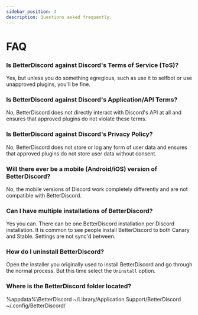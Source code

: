 ```yaml
---
sidebar_position: 4
description: Questions asked frequently.
---
```



# FAQ

### Is BetterDiscord against Discord's Terms of Service (ToS)?

Yes, but unless you do something egregious, such as use it to selfbot or use unapproved plugins, you'll be fine.

### Is BetterDiscord against Discord's Application/API Terms?

No, BetterDiscord does not directly interact with Discord's API at all and ensures that approved plugins do not violate these terms.

### Is BetterDiscord against Discord's Privacy Policy?

No, BetterDiscord does not store or log any form of user data and ensures that approved plugins do not store user data without consent.

### Will there ever be a mobile (Android/iOS) version of BetterDiscord?

No, the mobile versions of Discord work completely differently and are not compatible with BetterDiscord.

### Can I have multiple installations of BetterDiscord?

Yes you can. There can be one BetterDiscord installation per Discord installation. It is common to see people install BetterDiscord to both Canary and Stable. Settings are not sync'd between.

### How do I uninstall BetterDiscord?

Open the installer you originally used to install BetterDiscord and go through the normal process. But this time select the `Uninstall` option.

### Where is the BetterDiscord folder located?

<Tabs className="code-tabs">
<TabItem value="windows"><CodeBlock language="bash">%appdata%\BetterDiscord</CodeBlock></TabItem>
<TabItem value="mac"><CodeBlock language="bash">~/Library/Application Support/BetterDiscord</CodeBlock></TabItem>
<TabItem value="linux"><CodeBlock language="bash">~/.config/BetterDiscord/</CodeBlock></TabItem>
</Tabs>
